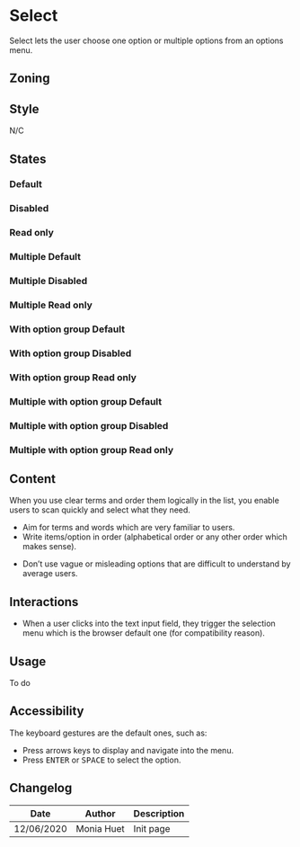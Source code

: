 

<Meta title="Components/Form/Fields/Select" />

# Select

Select lets the user choose one option or multiple options from an options menu. 

## Zoning

<FigmaImage
	src="https://www.figma.com/file/qc8oUSyVJM67gSsbTShftt/%F0%9F%93%90-Zoning?node-id=245%3A211"
	alt="zoning image for input select"
/>

## Style

N/C

## States

### Default

<Canvas>
    <Story name="default">
        <Form.Select label="Select" values={['', 'foo', 'bar']}/>
    </Story>
</Canvas>

### Disabled

<Canvas>
    <Story name="disabled">
        <Form.Select label="Disabled Select" disabled  values={['', 'foo', 'bar']}/>
    </Story>
</Canvas>

### Read only

<Canvas>
    <Story name="read-only">
        <Form.Select label="Read-Only Select" readOnly value="foo" values={['', 'foo', 'bar']} />
    </Story>
</Canvas>

### Multiple Default

<Canvas>
    <Story name="default multiple">
        <Form.Select label="Select" values={['', 'foo', 'bar']} multiple />
    </Story>
</Canvas>

### Multiple Disabled

<Canvas>
    <Story name="disabled multiple">
        <Form.Select label="Disabled Select" disabled  values={['', 'foo', 'bar']} multiple/>
    </Story>
</Canvas>

### Multiple Read only

<Canvas>
    <Story name="read-only multiple">
        <Form.Select label="Read-Only Select" readOnly value={['','bar']} values={['', 'foo', 'bar']} multiple/>
    </Story>
</Canvas>

### With option group Default

<Canvas>
    <Story name="default object">
        <Form.Select label="Select" values={{foo: ['', 'foo', 'bar'], bar: ['', 'foo', 'bar']}} />
    </Story>
</Canvas>

### With option group Disabled

<Canvas>
    <Story name="disabled object">
        <Form.Select label="Disabled Select" disabled  values={{foo: ['', 'foo', 'bar'], bar: ['', 'foo', 'bar']}}/>
    </Story>
</Canvas>

### With option group Read only

<Canvas>
    <Story name="read-only object">
        <Form.Select label="Read-Only Select" readOnly value="foo" values={{foo: ['', 'foo', 'bar'], bar: ['', 'foo', 'bar']}}/>
    </Story>
</Canvas>

### Multiple with option group Default

<Canvas>
    <Story name="default multiple object">
        <Form.Select label="Select" values={{foo: ['', 'foo', 'bar'], bar: ['', 'foo', 'bar']}} multiple />
    </Story>
</Canvas>

### Multiple with option group Disabled

<Canvas>
    <Story name="disabled multiple object">
        <Form.Select label="Disabled Select" disabled  values={{foo: ['', 'foo', 'bar'], bar: ['', 'foo', 'bar']}} multiple />
    </Story>
</Canvas>

### Multiple with option group Read only

<Canvas>
    <Story name="read-only multiple object">
        <Form.Select label="Read-Only Select" readOnly value={['','bar']} values={{foo: ['', 'foo', 'bar'], bar: ['', 'foo', 'bar']}} multiple />
    </Story>
</Canvas>

## Content
When you use clear terms and order them logically in the list, you enable users to scan quickly and select what they need.

<Use>
	<Use.Do>
		<ul>
			<li>Aim for terms and words which are very familiar to users.</li>
			<li>Write items/option in order (alphabetical order or any other order which makes sense).</li>
		</ul>
	</Use.Do>
	<Use.Dont>
		<ul>
			<li>Don’t use vague or misleading options that are difficult to understand by average users.</li>
		</ul>
	</Use.Dont>
</Use>

## Interactions

- When a user clicks into the text input field, they trigger the selection menu which is the browser default one (for compatibility reason).

## Usage

To do

## Accessibility

The keyboard gestures are the default ones, such as:
- Press arrows keys to display and navigate into the menu.
- Press <kbd>ENTER</kbd> or <kbd>SPACE</kbd> to select the option.

## Changelog

| Date       | Author | Description |
| ---------- | ------ | ----------- |
| 12/06/2020 | Monia Huet  | Init page   |

